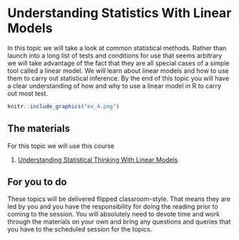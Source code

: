 # Understanding Statistics With Linear Models

In this topic we will take a look at common statistical methods. Rather than launch into a long list of tests and conditions for use that seems arbitrary we will take advantage of the fact that they are all special cases of a simple tool called a linear model. We will learn about linear models and how to use them to carry out statistical inference. By the end of this topic you will have a clear understanding of how and why to use a linear model in R to carry out most test.

```r
knitr::include_graphics("ex_4.png")
```


## The materials 

For this topic we will use this course

  1. [Understanding Statistical Thinking With Linear Models](https://danmaclean.github.io/intro_to_stats/)
  
  
## For you to do

These topics will be delivered flipped classroom-style. That means they are led by you and you have the responsibility for doing the reading prior to coming to the session. You will absolutely need to devote time and work through the materials on your own and bring any questions and queries that you have to the scheduled session for the topics. 